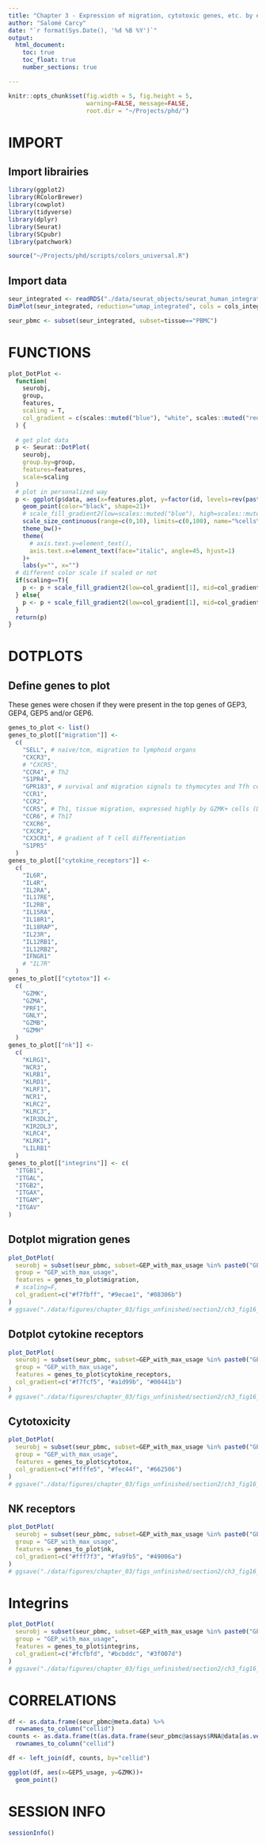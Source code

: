 ```yaml
---
title: "Chapter 3 - Expression of migration, cytotoxic genes, etc. by each GEP"
author: "Salomé Carcy"
date: "`r format(Sys.Date(), '%d %B %Y')`"
output:
  html_document:
    toc: true
    toc_float: true
    number_sections: true

---
```


```r
knitr::opts_chunk$set(fig.width = 5, fig.height = 5,
                      warning=FALSE, message=FALSE,
                      root.dir = "~/Projects/phd/")
```


# IMPORT

## Import librairies
```r
library(ggplot2)
library(RColorBrewer)
library(cowplot)
library(tidyverse)
library(dplyr)
library(Seurat)
library(SCpubr)
library(patchwork)

source("~/Projects/phd/scripts/colors_universal.R")
```

## Import data
```r
seur_integrated <- readRDS("./data/seurat_objects/seurat_human_integrated_object_23_12_01.rds")
DimPlot(seur_integrated, reduction="umap_integrated", cols = cols_integrated)

seur_pbmc <- subset(seur_integrated, subset=tissue=="PBMC")
```




# FUNCTIONS
```r
plot_DotPlot <-
  function(
    seurobj,
    group,
    features,
    scaling = T,
    col_gradient = c(scales::muted("blue"), "white", scales::muted("red"))
  ) {
    
  # get plot data
  p <- Seurat::DotPlot(
    seurobj,
    group.by=group,
    features=features,
    scale=scaling
  )
  # plot in personalized way
  p <- ggplot(p$data, aes(x=features.plot, y=factor(id, levels=rev(paste0("GEP", 3:6))), fill=avg.exp.scaled, size=pct.exp))+
    geom_point(color="black", shape=21)+
    # scale_fill_gradient2(low=scales::muted("blue"), high=scales::muted("red"), name="z-score\nnormalized\navg expression")+
    scale_size_continuous(range=c(0,10), limits=c(0,100), name="%cells\nexpressing\ngene")+
    theme_bw()+
    theme(
      # axis.text.y=element_text(),
      axis.text.x=element_text(face="italic", angle=45, hjust=1)
    )+
    labs(y="", x="")
  # different color scale if scaled or not
  if(scaling==T){
    p <- p + scale_fill_gradient2(low=col_gradient[1], mid=col_gradient[2], high=col_gradient[3], name="z-score\nnormalized\navg expression")
  } else{
    p <- p + scale_fill_gradient2(low=col_gradient[1], mid=col_gradient[2], high=col_gradient[3], name="normalized\navg expression")
  }
  return(p)
}
```




# DOTPLOTS

## Define genes to plot
These genes were chosen if they were present in the top genes of GEP3, GEP4, GEP5 and/or GEP6.
```r
genes_to_plot <- list()
genes_to_plot[["migration"]] <-
  c(
    "SELL", # naive/tcm, migration to lymphoid organs
    "CXCR3",
    # "CXCR5",
    "CCR4", # Th2
    "S1PR4",
    "GPR183", # survival and migration signals to thymocytes and Tfh cells (Li 2016)
    "CCR1",
    "CCR2",
    "CCR5", # Th1, tissue migration, expressed highly by GZMK+ cells (Duquette paper)
    "CCR6", # Th17
    "CXCR6",
    "CXCR2",
    "CX3CR1", # gradient of T cell differentiation
    "S1PR5"
  )
genes_to_plot[["cytokine_receptors"]] <- 
  c(
    "IL6R",
    "IL4R",
    "IL2RA",
    "IL17RE",
    "IL2RB",
    "IL15RA",
    "IL18R1",
    "IL18RAP",
    "IL23R",
    "IL12RB1",
    "IL12RB2",
    "IFNGR1"
    # "IL7R"
  )
genes_to_plot[["cytotox"]] <- 
  c(
    "GZMK",
    "GZMA",
    "PRF1",
    "GNLY",
    "GZMB",
    "GZMH"
  )
genes_to_plot[["nk"]] <- 
  c(
    "KLRG1",
    "NCR3",
    "KLRB1",
    "KLRD1",
    "KLRF1",
    "NCR1",
    "KLRC2",
    "KLRC3",
    "KIR3DL2",
    "KIR2DL3",
    "KLRC4",
    "KLRK1",
    "LILRB1"
  )
genes_to_plot[["integrins"]] <- c(
  "ITGB1",
  "ITGAL",
  "ITGB2",
  "ITGAX",
  "ITGAM",
  "ITGAV"
)
```


## Dotplot migration genes
```r
plot_DotPlot(
  seurobj = subset(seur_pbmc, subset=GEP_with_max_usage %in% paste0("GEP", 3:6)),
  group = "GEP_with_max_usage",
  features = genes_to_plot$migration,
  # scaling=F,
  col_gradient=c("#f7fbff", "#9ecae1", "#08306b")
)
# ggsave("./data/figures/chapter_03/figs_unfinished/section2/ch3_fig16_dotplot_geps_migration.pdf", width=6, height=3)
```


## Dotplot cytokine receptors
```r
plot_DotPlot(
  seurobj = subset(seur_pbmc, subset=GEP_with_max_usage %in% paste0("GEP", 3:6)),
  group = "GEP_with_max_usage",
  features = genes_to_plot$cytokine_receptors,
  col_gradient=c("#f7fcf5", "#a1d99b", "#00441b")
)
# ggsave("./data/figures/chapter_03/figs_unfinished/section2/ch3_fig16_dotplot_geps_cytokineR.pdf", width=6, height=3)
```

## Cytotoxicity
```r
plot_DotPlot(
  seurobj = subset(seur_pbmc, subset=GEP_with_max_usage %in% paste0("GEP", 3:6)),
  group = "GEP_with_max_usage",
  features = genes_to_plot$cytotox,
  col_gradient=c("#ffffe5", "#fec44f", "#662506")
)
# ggsave("./data/figures/chapter_03/figs_unfinished/section2/ch3_fig16_dotplot_geps_cytotoxic.pdf", width=5, height=3)
```


## NK receptors
```r
plot_DotPlot(
  seurobj = subset(seur_pbmc, subset=GEP_with_max_usage %in% paste0("GEP", 3:6)),
  group = "GEP_with_max_usage",
  features = genes_to_plot$nk,
  col_gradient=c("#fff7f3", "#fa9fb5", "#49006a")
)
# ggsave("./data/figures/chapter_03/figs_unfinished/section2/ch3_fig16_dotplot_geps_NKreceptors.pdf", width=6, height=3)
```


# Integrins
```r
plot_DotPlot(
  seurobj = subset(seur_pbmc, subset=GEP_with_max_usage %in% paste0("GEP", 3:6)),
  group = "GEP_with_max_usage",
  features = genes_to_plot$integrins,
  col_gradient=c("#fcfbfd", "#bcbddc", "#3f007d")
)
# ggsave("./data/figures/chapter_03/figs_unfinished/section2/ch3_fig16_dotplot_geps_integrins.pdf", width=5, height=3)
```




# CORRELATIONS

```r
df <- as.data.frame(seur_pbmc@meta.data) %>%
  rownames_to_column("cellid")
counts <- as.data.frame(t(as.data.frame(seur_pbmc@assays$RNA@data[as.vector(unlist(genes_to_plot)),]))) %>%
  rownames_to_column("cellid")

df <- left_join(df, counts, by="cellid")

ggplot(df, aes(x=GEP5_usage, y=GZMK))+
  geom_point()
```



# SESSION INFO
```r
sessionInfo()
```


